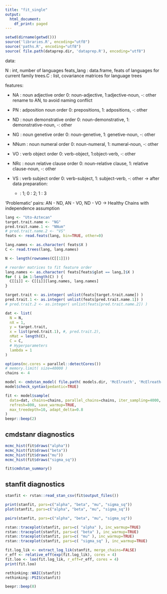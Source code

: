 ```yaml
---
title: "fit_single"
output:
  html_document:
    df_print: paged
---
```


```r
setwd(dirname(getwd()))
source('libraries.R', encoding="utf8")
source('paths.R', encoding="utf8")
source( file.path(dataprep.dir, 'dataprep.R'), encoding="utf8")
```

data:

N : int, number of languages
feats_lang : data.frame, feats of languages for current family
trees.C : list, covariance matrices for language trees

features:

- NA : noun adjective order
    0: noun-adjective, 1:adjective-noun, -: other
  rename to AN, to avoid naming conflict
    
- PN : adposition noun order
    0: prepositions, 1: adpositions, -: other
    
- ND : noun demonstrative order
    0: noun-demonstrative, 1: demonstrative-noun, -: other

- NG : noun genetive order
    0: noun-genetive, 1: genetive-noun, -: other

- NNum : noun numeral order
    0: noun-numeral, 1: numeral-noun, -: other

- VO : verb object order
    0: verb-object, 1:object-verb, -: other

- NRc : noun relative clause order
    0: noun-relative clause, 1: relative clause-noun, -: other

- VS : verb subject order
    0: verb-subject, 1: subject-verb, -: other
-> after data preparation:
  - : 1; 0 : 2; 1 : 3


'Problematic' pairs:
AN - ND,
AN - VO,
ND - VO
-> Healthy Chains with independence assumption
```r
lang <- "Uto-Aztecan"
target.trait.name <- "NG"
pred.trait.name.1 <- "NNum"
# pred.trait.name.2 <- "VS"
feats <- read.feats(lang, bin=TRUE, other=0)

lang.names <- as.character( feats$X )
C <- read.trees(lang, lang.names)

N <- length(rownames(C[[1]]))

# reorder matrices to fit feature order
lang.names <- as.character( feats[feats$glot == lang,]$X )
for ( i in 1:length(C) ) {
  C[[i]] <- C[[i]][lang.names, lang.names]
}

target.trait <- as.integer( unlist(feats[target.trait.name]) )
pred.trait.1 <- as.integer( unlist(feats[pred.trait.name.1]) )
# pred.trait.2 <- as.integer( unlist(feats[pred.trait.name.2]) )

```
```r

dat <- list(
  N = N,
  nX = 1,
  y = target.trait,
  x = list(pred.trait.1), #, pred.trait.2),
  nMat = length(C),
  C = C,
  # Hyperparameters
  lambda = 1
)

options(mc.cores = parallel::detectCores())
# memory.limit( size=40000 )
chains <- 4

model <- cmdstan_model( file.path( models.dir, 'McElreath', 'McElreath-multiC-binom-cholesky.stan' ) )
model$check_syntax(pedantic=TRUE)
```
```r
fit <- model$sample(
  data=dat, chains=chains, parallel_chains=chains, iter_sampling=4000, iter_warmup=4000,
  refresh=800, save_warmup=TRUE,
  max_treedepth=10, adapt_delta=0.8
)
beepr::beep(2)
```

## cmdstanr diagnostics

```r
mcmc_hist(fit$draws("alpha"))
mcmc_hist(fit$draws("beta"))
mcmc_hist(fit$draws("mu"))
mcmc_hist(fit$draws("sigma_sq"))
```

```r
fit$cmdstan_summary()
```

## stanfit diagnostics

```r
stanfit <- rstan::read_stan_csv(fit$output_files())
```

```r
print(stanfit, pars=c("alpha", "beta", "mu", "sigma_sq"))
plot(stanfit, pars=c("alpha", "beta", "mu", "sigma_sq"))
```

```r
pairs(stanfit, pars=c("alpha", "beta", "mu", "sigma_sq"))
```

```r
rstan::traceplot(stanfit, pars=c( "alpha" ), inc_warmup=TRUE)
rstan::traceplot(stanfit, pars=c( "beta" ), inc_warmup=TRUE)
rstan::traceplot(stanfit, pars=c( "mu" ), inc_warmup=TRUE)
rstan::traceplot(stanfit, pars=c( "sigma_sq" ), inc_warmup=TRUE)
```

```r
fit.log_lik <- extract_log_lik(stanfit, merge_chains=FALSE)
r_eff <- relative_eff(exp(fit.log_lik), cores = 4)
fit.loo <- loo(fit.log_lik, r_eff=r_eff, cores = 4)
print(fit.loo)
```

```r
rethinking::WAIC(stanfit)
rethinking::PSIS(stanfit)
```

```r
beepr::beep(8)
```




